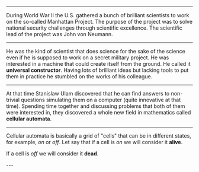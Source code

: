 
<Intro />
<Setup />

---

<TextWrapper>

  During World War II the U.S. gathered a bunch of brilliant scientists 
  to work on the so-called Manhattan Project.
  The purpose of the project was to solve national security challenges through scientific excellence.
  The scientific lead of the project was John von Neumann.

</TextWrapper>

---

<TextWrapper>

  He was the kind of scientist that does science for the sake of the science even if he is supposed 
  to work on a secret military project. 
  He was interested in a machine that could create itself from the ground. 
  He called it **universal constructor**. Having lots of brilliant ideas but lacking tools 
  to put them in practice he stumbled on the works of his colleague.

</TextWrapper>

---

<TextWrapper>

  At that time Stanislaw Ulam discovered that he can find answers 
  to non-trivial questions simulating them on a computer (quite innovative at that time). 
  Spending time together and discussing problems that both of them 
were interested in, they discovered a whole new field in mathematics called **cellular automata**.

</TextWrapper>

---

Cellular automata is basically a grid of "cells" that can be 
in different states, for example, _on_ or _off_. 
Let say that if a cell is _on_
we will consider it **alive**.

<HorizontalCenter>
  <Cell alive size={60} />
</HorizontalCenter>

If a cell is _off_ we will consider it **dead**.

<HorizontalCenter>
  <Cell size={60} />
</HorizontalCenter>
---


<Table rows={8} cols={8} />